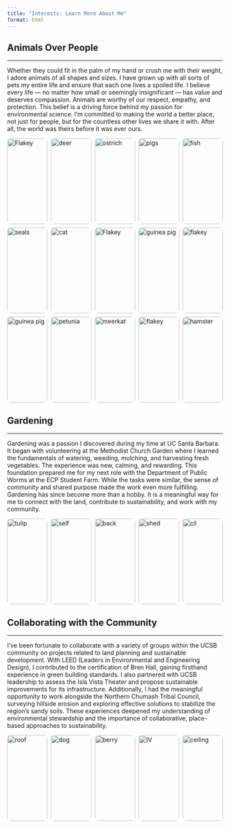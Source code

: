 ```yaml
---
title: "Interests: Learn More About Me"
format: html
---
```


<style>
.image-grid {
  display: grid;
  grid-template-columns: repeat(5, 1fr);
  gap: 8px;
  margin-top: 1em;
}
.image-grid img {
  width: 100%;
  height: 200px;
  object-fit: cover;
  border-radius: 8px;
  display: block;
  transition: transform 0.3s ease, filter 0.3s ease;
}
.image-grid img:hover {
  transform: scale(2.00);
  filter: brightness(90%);
  cursor: pointer;
  z-index: 10;
  position: relative;
}
</style>

## Animals Over People
<hr>

<p>Whether they could fit in the palm of my hand or crush me with their weight, I adore animals of all shapes and sizes. I have grown up with all sorts of pets my entire life and ensure that each one lives a spoiled life. I believe every life — no matter how small or seemingly insignificant — has value and deserves compassion. Animals are worthy of our respect, empathy, and protection. This belief is a driving force behind my passion for environmental science. I’m committed to making the world a better place, not just for people, but for the countless other lives we share it with. After all, the world was theirs before it was ever ours. </p>

<!-- Important: No blank lines between the div and images -->
<div class="image-grid">
<img src="images/animals over people/IMG_5981.jpg" alt="Flakey">
<img src="images/animals over people/IMG_5977.jpg" alt="deer">
<img src="images/animals over people/IMG_5975.jpg" alt="ostrich">
<img src="images/animals over people/IMG_5976.jpg" alt="pigs">
<img src="images/animals over people/IMG_5973.jpg" alt="fish">
<img src="images/animals over people/IMG_5979.jpg" alt="seals">
<img src="images/animals over people/IMG_5972.jpg" alt="cat">
<img src="images/animals over people/IMG_5980.jpg" alt="Flakey">
<img src="images/animals over people/IMG_5970.jpg" alt="guinea pig">
<img src="images/animals over people/IMG_5978.jpg" alt="flakey">
<img src="images/animals over people/IMG_5969.jpg" alt="guinea pig">
<img src="images/animals over people/IMG_5983.jpg" alt="petunia">
<img src="images/animals over people/IMG_5982.jpg" alt="meerkat">
<img src="images/animals over people/kissflakey.JPG" alt="flakey">
<img src="images/animals over people/IMG_5971.jpg" alt="hamster"></div>

## Gardening
<hr>

<p>Gardening was a passion I discovered during my time at UC Santa Barbara. It began with volunteering at the Methodist Church Garden where I learned the fundamentals of watering, weeding, mulching, and harvesting fresh vegetables. The experience was new, calming, and rewarding. This foundation prepared me for my next role with the Department of Public Worms at the ECP Student Farm. While the tasks were similar, the sense of community and shared purpose made the work even more fulfilling. Gardening has since become more than a hobby. It is a meaningful way for me to connect with the land, contribute to sustainability, and work with my community. </p>

<!-- Important: No blank lines between the div and images -->
<div class="image-grid"><img src="images/gardening/tulip.jpg" alt="tulip"><img src="images/gardening/selfie.JPG" alt="self"><img src="images/gardening/back.jpg" alt="back"><img src="images/gardening/shed.jpg" alt="shed"><img src="images/gardening/cil.jpg" alt="cil"></div>


## Collaborating with the Community
<hr>

<p>I've been fortunate to collaborate with a variety of groups within the UCSB community on projects related to land planning and sustainable development. With LEED (Leaders in Environmental and Engineering Design), I contributed to the certification of Bren Hall, gaining firsthand experience in green building standards. I also partnered with UCSB leadership to assess the Isla Vista Theater and propose sustainable improvements for its infrastructure. Additionally, I had the meaningful opportunity to work alongside the Northern Chumash Tribal Council, surveying hillside erosion and exploring effective solutions to stabilize the region’s sandy soils. These experiences deepened my understanding of environmental stewardship and the importance of collaborative, place-based approaches to sustainability.</p>

<div class="image-grid"><img src="images/comm/roof.jpg" alt="roof">
  <img src="images/comm/dog.jpg" alt="dog">
  <img src="images/comm/berry.jpg" alt="berry">
  <img src="images/comm/IV.jpg" alt="IV">
  <img src="images/comm/ceiling.jpg" alt="ceiling"></div>
